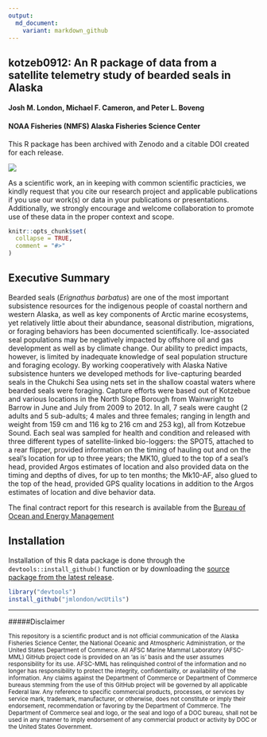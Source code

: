 ```yaml
---
output:
  md_document:
    variant: markdown_github
---
```

## kotzeb0912: An R package of data from a satellite telemetry study of bearded seals in Alaska

#### Josh M. London, Michael F. Cameron, and Peter L. Boveng
#### NOAA Fisheries (NMFS) Alaska Fisheries Science Center

This R package has been archived with Zenodo and a citable DOI created for each release.

<a href="https://zenodo.org/badge/latestdoi/22898/jmlondon/kotzeb0912"><img src="https://zenodo.org/badge/22898/jmlondon/kotzeb0912.svg"></a>

As a scientific work, an in keeping with common scientific practicies, we kindly request that you cite our research project and applicable publications if you use our work(s) or data in your publications or presentations. Additionally, we strongly encourage and welcome collaboration to promote use of these data in the proper context and scope.

```r
knitr::opts_chunk$set(
  collapse = TRUE,
  comment = "#>"
)
```

## Executive Summary

Bearded seals (_Erignathus barbatus_) are one of the most important subsistence
resources for the indigenous people of coastal northern and western Alaska, as
well as key components of Arctic marine ecosystems, yet relatively little about
their abundance, seasonal distribution, migrations, or foraging behaviors has
been documented scientifically. Ice-associated seal populations may be
negatively impacted by offshore oil and gas development as well as by climate
change. Our ability to predict impacts, however, is limited by inadequate
knowledge of seal population structure and foraging ecology. By working
cooperatively with Alaska Native subsistence hunters we developed methods for
live-capturing bearded seals in the Chukchi Sea using nets set in the shallow
coastal waters where bearded seals were foraging.  Capture efforts were based
out of Kotzebue and various locations in the North Slope Borough from Wainwright
to Barrow in June and July from 2009 to 2012.  In all, 7 seals were caught (2
adults and 5 sub-adults; 4 males and three females; ranging in length and weight
from 159 cm and 116 kg to 216 cm and 253 kg), all from Kotzebue Sound.  Each
seal was sampled for health and condition and released with three different types
of satellite-linked bio-loggers: the SPOT5, attached
to a rear flipper, provided information on the timing of hauling out and on the
seal’s location for up to three years; the MK10, glued to the top of a
seal’s head, provided Argos estimates of location and also provided
data on the timing and depths of dives, for up to ten months; the Mk10-AF, also
glued to the top of the head, provided GPS quality locations in addition to the
Argos estimates of location and dive behavior data.

The final contract report for this research is available from the [Bureau of
Ocean and Energy Management](http://www.boem.gov/BOEM-Newsroom/Library/Publications/2013/BOEM_2013_001150_pdf.aspx)

## Installation

Installation of this R data package is done through the `devtools::install_github()`
function or by downloading the [source package from the latest release](https://github.com/jmlondon/kotzeb0912/releases).

```r
library("devtools")
install_github("jmlondon/wcUtils")
```

*************************************************

#####Disclaimer

<sub>This repository is a scientific product and is not official communication of the Alaska Fisheries Science Center, the National Oceanic and Atmospheric Administration, or the United States Department of Commerce. All AFSC Marine Mammal Laboratory (AFSC-MML) GitHub project code is provided on an ‘as is’ basis and the user assumes responsibility for its use. AFSC-MML has relinquished control of the information and no longer has responsibility to protect the integrity, confidentiality, or availability of the information. Any claims against the Department of Commerce or Department of Commerce bureaus stemming from the use of this GitHub project will be governed by all applicable Federal law. Any reference to specific commercial products, processes, or services by service mark, trademark, manufacturer, or otherwise, does not constitute or imply their endorsement, recommendation or favoring by the Department of Commerce. The Department of Commerce seal and logo, or the seal and logo of a DOC bureau, shall not be used in any manner to imply endorsement of any commercial product or activity by DOC or the United States Government.</sub>

